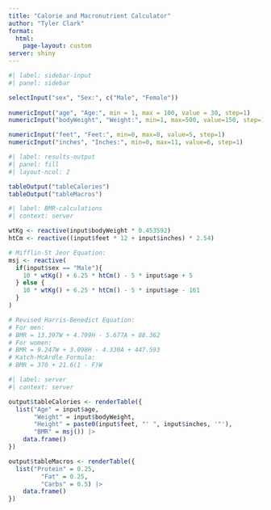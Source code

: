 ```yaml
---
title: "Calorie and Macronutrient Calculator"
author: "Tyler Clark"
format:
  html:
    page-layout: custom
server: shiny
---
```


```r
#| label: sidebar-input
#| panel: sidebar

selectInput("sex", "Sex:", c("Male", "Female"))
  
numericInput("age", "Age:", min = 1, max = 100, value = 30, step=1)
numericInput("bodyWeight", "Weight:", min=1, max=500, value=150, step=1)

numericInput("feet", "Feet:", min=0, max=8, value=5, step=1)
numericInput("inches", "Inches:", min=0, max=11, value=6, step=1)
```

```r
#| label: results-output
#| panel: fill
#| layout-ncol: 2

tableOutput("tableCalories")
tableOutput("tableMacros")
```

```r
#| label: BMR-calculations
#| context: server

wtKg <- reactive(input$bodyWeight * 0.453592)
htCm <- reactive((input$feet * 12 + input$inches) * 2.54)

# Mifflin-St Jeor Equation:
msj <- reactive(
  if(input$sex == "Male"){
    10 * wtKg() + 6.25 * htCm() - 5 * input$age + 5
  } else {
    10 * wtKg() + 6.25 * htCm() - 5 * input$age - 161
  }
)

# Revised Harris-Benedict Equation:
# For men:
# BMR = 13.397W + 4.799H - 5.677A + 88.362
# For women:
# BMR = 9.247W + 3.098H - 4.330A + 447.593
# Katch-McArdle Formula:
# BMR = 370 + 21.6(1 - F)W

```



```r
#| label: server
#| context: server

output$tableCalories <- renderTable({
  list("Age" = input$age,
       "Weight" = input$bodyWeight,
       "Height" = paste0(input$feet, "' ", input$inches, '"'),
       "BMR" = msj()) |> 
    data.frame()
})

output$tableMacros <- renderTable({
  list("Protein" = 0.25,
         "Fat" = 0.25,
         "Carbs" = 0.5) |> 
    data.frame()
})
```

